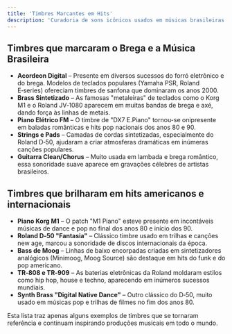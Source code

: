 ```yaml
---
title: 'Timbres Marcantes em Hits'
description: 'Curadoria de sons icônicos usados em músicas brasileiras e americanas'
---
```


## Timbres que marcaram o Brega e a Música Brasileira

- **Acordeon Digital** – Presente em diversos sucessos do forró eletrônico e do brega. Modelos de teclados populares (Yamaha PSR, Roland E‑series) ofereciam timbres de sanfona que dominaram os anos 2000.
- **Brass Sintetizado** – As famosas "metaleiras" de teclados como o Korg M1 e o Roland JV‑1080 aparecem em muitas bandas de brega e axé, dando força às linhas de metais.
- **Piano Elétrico FM** – O timbre de "DX7 E.Piano" tornou-se onipresente em baladas românticas e hits pop nacionais dos anos 80 e 90.
- **Strings e Pads** – Camadas de cordas sintetizadas, especialmente do Roland D‑50, ajudaram a criar atmosferas dramáticas em inúmeras canções populares.
- **Guitarra Clean/Chorus** – Muito usada em lambada e brega romântico, essa sonoridade suave aparece em gravações célebres de artistas brasileiros.

## Timbres que brilharam em hits americanos e internacionais

- **Piano Korg M1** – O patch "M1 Piano" esteve presente em incontáveis músicas de dance e pop no final dos anos 80 e início dos 90.
- **Roland D‑50 "Fantasia"** – Clássico timbre usado em trilhas e canções new age, marcou a sonoridade de discos internacionais da época.
- **Bass de Moog** – Linhas de baixo encorpadas criadas em sintetizadores analógicos (Minimoog, Moog Source) são destaque em hits do funk e do pop americano.
- **TR‑808 e TR‑909** – As baterias eletrônicas da Roland moldaram estilos como hip hop, house e techno, aparecendo em inúmeros sucessos mundiais.
- **Synth Brass "Digital Native Dance"** – Outro clássico do D‑50, muito usado em músicas pop e trilhas de filmes no fim dos anos 80.

Esta lista traz apenas alguns exemplos de timbres que se tornaram referência e continuam inspirando produções musicais em todo o mundo.
